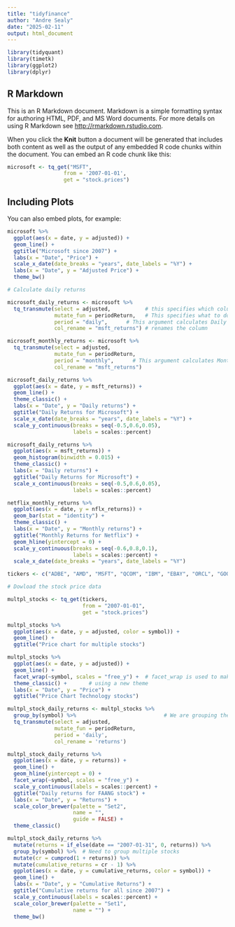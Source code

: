 ---
title: "tidyfinance"
author: "Andre Sealy"
date: "2025-02-11"
output: html_document
---

```{r setup, include=FALSE}
library(tidyquant)
library(timetk)
library(ggplot2)
library(dplyr)
```

## R Markdown

This is an R Markdown document. Markdown is a simple formatting syntax for authoring HTML, PDF, and MS Word documents. For more details on using R Markdown see <http://rmarkdown.rstudio.com>.

When you click the **Knit** button a document will be generated that includes both content as well as the output of any embedded R code chunks within the document. You can embed an R code chunk like this:

```{r }
microsoft <- tq_get("MSFT",                    
                  from = '2007-01-01',
                  get = "stock.prices")
```

## Including Plots

You can also embed plots, for example:

```{r}
microsoft %>%
  ggplot(aes(x = date, y = adjusted)) +
  geom_line() +
  ggtitle("Microsoft since 2007") +
  labs(x = "Date", "Price") +
  scale_x_date(date_breaks = "years", date_labels = "%Y") +
  labs(x = "Date", y = "Adjusted Price") +
  theme_bw()
```

```{r}
# Calculate daily returns

microsoft_daily_returns <- microsoft %>%
  tq_transmute(select = adjusted,           # this specifies which column to select   
               mutate_fun = periodReturn,   # This specifies what to do with that column
               period = "daily",      # This argument calculates Daily returns
               col_rename = "msft_returns") # renames the column

microsoft_monthly_returns <- microsoft %>%
  tq_transmute(select = adjusted,
               mutate_fun = periodReturn,
               period = "monthly",      # This argument calculates Monthly returns
               col_rename = "msft_returns")

```

```{r}
microsoft_daily_returns %>%
  ggplot(aes(x = date, y = msft_returns)) +
  geom_line() +
  theme_classic() +
  labs(x = "Date", y = "Daily returns") +
  ggtitle("Daily Returns for Microsoft") +
  scale_x_date(date_breaks = "years", date_labels = "%Y") +
  scale_y_continuous(breaks = seq(-0.5,0.6,0.05),
                     labels = scales::percent) 
```
```{r}
microsoft_daily_returns %>%
  ggplot(aes(x = msft_returns)) +
  geom_histogram(binwidth = 0.015) +
  theme_classic() +
  labs(x = "Daily returns") +
  ggtitle("Daily Returns for Microsoft") +
  scale_x_continuous(breaks = seq(-0.5,0.6,0.05),
                     labels = scales::percent)
```

```{r}
netflix_monthly_returns %>%
  ggplot(aes(x = date, y = nflx_returns)) +
  geom_bar(stat = "identity") +
  theme_classic() +
  labs(x = "Date", y = "Monthly returns") +
  ggtitle("Monthly Returns for Netflix") +
  geom_hline(yintercept = 0) +
  scale_y_continuous(breaks = seq(-0.6,0.8,0.1),
                     labels = scales::percent) +
  scale_x_date(date_breaks = "years", date_labels = "%Y")
```
```{r}
tickers <- c("ADBE", "AMD", "MSFT", "QCOM", "IBM", "EBAY", "ORCL", "GOOG") 

# Dowload the stock price data

multpl_stocks <- tq_get(tickers,
                        from = "2007-01-01",
                        get = "stock.prices")
```


```{r}
multpl_stocks %>%
  ggplot(aes(x = date, y = adjusted, color = symbol)) +
  geom_line() +
  ggtitle("Price chart for multiple stocks")
```
```{r}
multpl_stocks %>%
  ggplot(aes(x = date, y = adjusted)) +
  geom_line() +
  facet_wrap(~symbol, scales = "free_y") +  # facet_wrap is used to make diff frames
  theme_classic() +       # using a new theme
  labs(x = "Date", y = "Price") +
  ggtitle("Price Chart Technology stocks")
```
```{r}
multpl_stock_daily_returns <- multpl_stocks %>%
  group_by(symbol) %>%                            # We are grouping the stocks by the stock symbol
  tq_transmute(select = adjusted,
               mutate_fun = periodReturn,
               period = 'daily',
               col_rename = 'returns')

multpl_stock_daily_returns %>%
  ggplot(aes(x = date, y = returns)) +
  geom_line() +
  geom_hline(yintercept = 0) +
  facet_wrap(~symbol, scales = "free_y") +
  scale_y_continuous(labels = scales::percent) +
  ggtitle("Daily returns for FAANG stock") +
  labs(x = "Date", y = "Returns") +
  scale_color_brewer(palette = "Set2",
                     name = "",
                     guide = FALSE) +
  theme_classic()
```
```{r}
multpl_stock_daily_returns %>%
  mutate(returns = if_else(date == "2007-01-31", 0, returns)) %>%
  group_by(symbol) %>%  # Need to group multiple stocks
  mutate(cr = cumprod(1 + returns)) %>%
  mutate(cumulative_returns = cr - 1) %>%
  ggplot(aes(x = date, y = cumulative_returns, color = symbol)) +
  geom_line() +
  labs(x = "Date", y = "Cumulative Returns") +
  ggtitle("Cumulative returns for all since 2007") +
  scale_y_continuous(labels = scales::percent) +
  scale_color_brewer(palette = "Set1",
                     name = "") +
  theme_bw()
```

